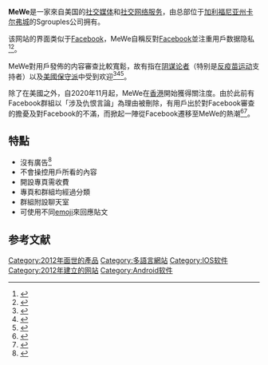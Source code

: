 {{Expand language|1=en|time=2021-08-30T02:15:39+00:00}}
{{Infobox dot-com company
| name = MeWe
| logo = TheMeWeLogo.png
| screenshot = 
| caption = 
| company_type = [[私人公司|私人公司]]
| language = [[多语制|多语種]] (19)
| foundation = 2012年5月16日
| location_city = 美国[[加利福尼亚州|加利福尼亚州]][[卡尔弗城_(加利福尼亚州)|卡尔弗城]]
| location_country = 
| area_served = 全球
| founder = Mark Weinstein
| key_people = Mark Weinstein ([[首席执行官|首席执行官]])
| industry = [[互联网|互联网]]
| revenue = 
| operating_income = 
| net_income = 
| assets = 
| equity = 
| num_employees = 
| products = MeWe; MeWePro
| url = {{URL|https://mewe.com}}
}}
'''MeWe'''是一家來自美国的[[社交媒體|社交媒体]]和[[社交网络服务|社交网络服务]]，由总部位于[[加利福尼亚州|加利福尼亚州]][[卡尔弗城_(加利福尼亚州)|卡尔弗城]]的Sgrouples公司拥有。

该网站的界面类似于[[Facebook|Facebook]]，MeWe自稱反對[[Facebook|Facebook]]並注重用戶数据隐私<ref name=":4">{{Cite web|title=Done with Facebook? Consider MeWe, Parler or old standbys such as LinkedIn|url=https://www.usatoday.com/story/tech/2020/06/30/facebook-alternatives-mewe-and-parler-old-linkedin-reddit/3280386001/|accessdate=2020-11-12|author=Graham|date=2020-07-04|first=Jefferson|work=[[今日美國|今日美國]]|language=en-US|archiveurl=https://web.archive.org/web/20210113145307/http://www.usatoday.com/story/tech/2020/06/30/facebook-alternatives-mewe-and-parler-old-linkedin-reddit/3280386001/|archivedate=2021-01-13|dead-url=no}}</ref><ref name="Leonard3">{{Cite news|author=Leonard|first=John|date=2015-04-14|title=Social media without the snooping—nice idea but can it really work?|work=Computing|url=https://www.computing.co.uk/ctg/analysis/2403809/social-media-without-the-snooping-nice-idea-but-can-it-really-work|accessdate=2019-02-26|language=en|archive-date=2020-01-22|archive-url=https://web.archive.org/web/20200122124148/https://www.computing.co.uk/ctg/analysis/2403809/social-media-without-the-snooping-nice-idea-but-can-it-really-work|dead-url=no}}</ref>。

MeWe對用戶發佈的内容審查比較寬鬆，故有指在[[阴谋论|阴谋论者]]（特别是[[反疫苗運動|反疫苗运动]]支持者）以及[[美國保守主義|美國保守派]]中受到欢迎<ref name=":2">{{Cite web|title=Conservative Social Media Sites Are Creating a Giant Right-Wing Echo Chamber|url=https://www.vice.com/en/article/k7a8mz/parler-gab-mewe-and-rumble-are-creating-a-massive-right-wing-echo-chamber|accessdate=2020-11-12|author=Gilbert|date=2020-11-12|first=David|work=[[Vice_(雜誌)|Vice (雜誌)]]|archiveurl=https://web.archive.org/web/20210116004207/https://www.vice.com/en/article/k7a8mz/parler-gab-mewe-and-rumble-are-creating-a-massive-right-wing-echo-chamber|archivedate=2021-01-16|language=en|dead-url=no}}</ref><ref name=":0">{{Cite web|title=What is MeWe? Everything you need to know about the social network competing with Parler.|url=https://mashable.com/article/what-is-mewe-network-explainer/|accessdate=2020-11-12|author=Binder|date=2020-11-11|first=Matt|work=[[Mashable|Mashable]]|archiveurl=https://web.archive.org/web/20210126081901/https://mashable.com/article/what-is-mewe-network-explainer/|archivedate=2021-01-26|language=en|dead-url=no}}</ref><ref name=":1">{{Cite web|title='Free Speech' Social-Media Apps See Enormous Growth After the Election|url=https://www.rollingstone.com/culture/culture-features/trump-election-facebook-twitter-mewe-parler-1088427/|accessdate=2020-11-13|author=Dickson|date=2020-11-12|first=E. J.|work=[[滾石_(雜誌)|滾石 (雜誌)]]|language=en-US|archiveurl=https://web.archive.org/web/20210112022900/https://www.rollingstone.com/culture/culture-features/trump-election-facebook-twitter-mewe-parler-1088427/|archivedate=2021-01-12|dead-url=no}}</ref>。

除了在美國之外，自2020年11月起，MeWe在[[香港|香港]]開始獲得關注度。由於此前有Facebook群組以「涉及仇恨言論」為理由被刪除，有用戶出於對Facebook審查的擔憂及對Facebook的不滿，而掀起一陣從Facebook遷移至MeWe的熱潮<ref name=":6">{{Cite web|last=嚴熹曼|date=2020-11-20|title=MeWe懶人包｜不似Facebook多廣告、有審查 MeWe十個功能特點比較｜科技玩物|url=https://www.hk01.com/數碼生活/550939/mewe懶人包-不似facebook多廣告-有審查-mewe十個功能特點比較|access-date=2020-12-14|website=香港01|language=zh-HK|archive-date=2021-01-26|archive-url=https://web.archive.org/web/20210126024421/https://www.hk01.com/%E6%95%B8%E7%A2%BC%E7%94%9F%E6%B4%BB/550939/mewe%E6%87%B6%E4%BA%BA%E5%8C%85-%E4%B8%8D%E4%BC%BCfacebook%E5%A4%9A%E5%BB%A3%E5%91%8A-%E6%9C%89%E5%AF%A9%E6%9F%A5-mewe%E5%8D%81%E5%80%8B%E5%8A%9F%E8%83%BD%E7%89%B9%E9%BB%9E%E6%AF%94%E8%BC%83|dead-url=no}}</ref><ref>{{Cite web|title=Tai Po大埔12萬人Facebook群組一夜被滅 稱涉仇恨言論 網民籲轉場MeWe|url=https://hk.appledaily.com/local/20201205/OIYL3RPCUVAKPPSXC6NEQLAJQY/|access-date=2020-12-06|website=Apple Daily 蘋果日報|language=zh-hk|archive-date=2021-01-18|archive-url=https://web.archive.org/web/20210118094606/https://hk.appledaily.com/local/20201205/OIYL3RPCUVAKPPSXC6NEQLAJQY/|dead-url=no}}</ref>。

== 特點 ==
*沒有廣告<ref>{{Cite web |url=https://travel.ulifestyle.com.hk/news/detail/33952/facebook%E7%94%A8%E5%AE%B6%E7%A7%BB%E6%B0%91%E8%BD%89%E7%94%A8mewe-%E4%B8%BB%E5%BC%B5%E7%84%A1%E5%BB%A3%E5%91%8A%E4%B8%80%E6%96%87%E7%9D%87%E6%99%926%E5%A4%A7%E7%89%B9%E9%BB%9E/1 |title=Facebook用家移民轉用MeWe 主張無廣告一文睇晒6大特點 |access-date=2021-06-24 |archive-date=2021-02-10 |archive-url=https://web.archive.org/web/20210210235803/https://travel.ulifestyle.com.hk/news/detail/33952/facebook%E7%94%A8%E5%AE%B6%E7%A7%BB%E6%B0%91%E8%BD%89%E7%94%A8mewe-%E4%B8%BB%E5%BC%B5%E7%84%A1%E5%BB%A3%E5%91%8A%E4%B8%80%E6%96%87%E7%9D%87%E6%99%926%E5%A4%A7%E7%89%B9%E9%BB%9E/1 |dead-url=no }}</ref>
*不會操控用戶所看的內容
*開設專頁需收費
*專頁和群組均經過分類
*群組附設聊天室
*可使用不同[[emoji|emoji]]來回應貼文

== 参考文献 ==
{{Reflist|30em}}

[[Category:2012年面世的產品|Category:2012年面世的產品]]
[[Category:多語言網站|Category:多語言網站]]
[[Category:IOS软件|Category:IOS软件]]
[[Category:2012年建立的网站|Category:2012年建立的网站]]
[[Category:Android软件|Category:Android软件]]